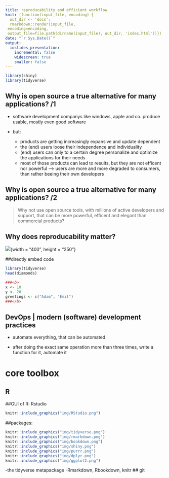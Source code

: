 ```yaml
---
title: reproducability and efficient workflow
knit: (function(input_file, encoding) {
  out_dir <- 'docs';
  rmarkdown::render(input_file,
 encoding=encoding,
 output_file=file.path(dirname(input_file), out_dir, 'index.html'))})
date: "`r Sys.Date()`"
output: 
  ioslides_presentation:
    incremental: false
    widescreen: true
    smaller: false 
---
```


```r
library(shiny)
library(tidyverse)

```
  
## Why is open source a true alternative for many applications? /1 {.smaller .build}

- software development companys like windows, apple and co.  produce usable, mostly  even good software
- but:

    - products are getting increasingly expansive and update dependent
    - the (end) users loose their independence and individuality
    - (end) users can only to a certain degree personalize and optimize the applications for their needs
    - most of those products can lead to results, but they are not efficent nor powerful
    --> users are more and more degraded to consumers, than rather beeing their own developers
    
## Why is open source a true alternative for many applications? /2    

  > Why not use open source tools, with millions of active developers and support, that can be more powerful, efficent and elegant than commercial products?

## Why does reproducability matter?
![](https://www.youtube.com/watch?v=s3JldKoA0zw){width = "400", height = "250"}

##directly embed code

```r
library(tidyverse)
head(diamonds)

###<b>
x <- 10
y <- 20
greetings <- c("Adam", "Emil")
###</b>
```


## DevOps | modern (software) development practices
  
  - automate everything, that can be automated
  
  - after doing the exact same operation more than three times, write a function for it, automate it
  
# core toolbox

## R

##GUI of R: Rstudio
```r
knitr::include_graphics("img/RStudio.png")
```

##packages:
```r
knitr::include_graphics("img/tidyverse.png")
knitr::include_graphics("img/rmarkdown.png")
knitr::include_graphics("img/bookdown.png")
knitr::include_graphics("img/shiny.png")
knitr::include_graphics("img/purrr.png")
knitr::include_graphics("img/dplyr.png")
knitr::include_graphics("img/ggplot2.png")

```


  -the tidyverse metapackage
  -Rmarkdown, Rbookdown, knitr
## git  


